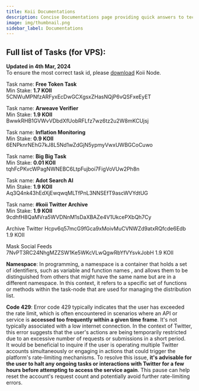 ```yaml
---
title: Koii Documentations
description: Concise Documentations page providing quick answers to tech words related to koii network
image: img/thumbnail.png
sidebar_label: Documentations
---
```


## Full list of Tasks (for VPS): 

**Updated in 4th Mar, 2024**  
To ensure the most correct task id, please [download](https://www.koii.network/node) Koii Node.  

Task name: **Free Token Task**   
Min Stake: **1.7 KOII**  
5CNWuMPNfzARFyxEcDwGCXgsxZHasNQjP6vQSFxeEyET


Task name: **Arweave Verifier**  
Min Stake: **1.9 KOII**  
BwwkRHB1GVWvVDbdXfUobRFLfz7wz6tz2u2W8mKCUjsj

Task name: **Inflation Monitoring**  
Min Stake: **0.9 KOII**  
6ENPknrNEhG7kJ8L5Nd1wZdGjN5ypmyVwxUWBGCoCuwo

Task name: **Big Big Task**   
Min Stake: **0.01 KOII**   
tqhFcPKvcWPagNWNEBC6LtpFujboi7FigVoVUw2Ph8n



Task name: **Adot Search AI**   
Min Stake: **1.9 KOII**  
Aq3Q4nk43hEdXjEwqwqMLTfPnL3NNSEfT9ascWVYdtUG 

Task name: **#koii Twitter Archive**  
Min Stake: **1.9 KOII**   
9cdhfH8QaMVra5WVDNnM1sDaXBAZe4V1UkcePXbQh7Cy 

Archive Twitter Hcpv6q57mcG9fGca9xMoivMuCVNWZd9atxRQfcde6Edb 1.9 KOII

Mask Social Feeds 7NvPT3RC24NhgMZZSW1Ke5WKcVLwQgwRbYfVYsvkJobH 1.9 KOII











 **Namespace**: In programming, a namespace is a container that holds a set of identifiers, such as variable and function names
 , and allows them to be distinguished from others that might have the same name but are in a different namespace. In this context, it refers to a specific set of functions or methods within the task-node that are used for managing the distribution list.

 **Code 429**: 
Error code 429 typically indicates that the user has exceeded the rate limit, which is often encountered in scenarios where an API or service is **accessed too frequently within a given time frame**. It's not typically associated with a low internet connection. In the context of Twitter, this error suggests that the user's actions are being temporarily restricted due to an excessive number of requests or submissions in a short period.  
It would be beneficial to inquire if the user is operating multiple Twitter accounts simultaneously or engaging in actions that could trigger the platform's rate-limiting mechanisms. To resolve this issue, **it's advisable for the user to halt any ongoing tasks or interactions with Twitter for a few hours before attempting to access the service again**. This pause can help reset the account's request count and potentially avoid further rate-limiting errors. 